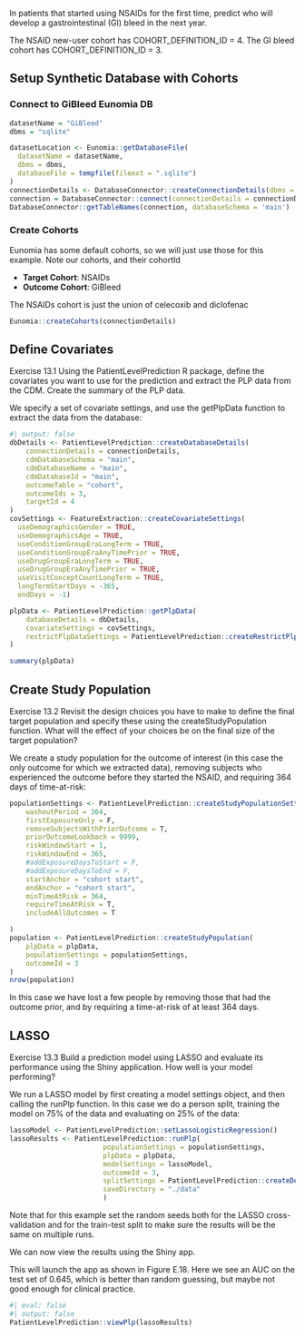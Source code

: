 In patients that started using NSAIDs for the first time, predict who will develop a gastrointestinal (GI) bleed in the next year.

The NSAID new-user cohort has COHORT_DEFINITION_ID = 4. The GI bleed cohort has COHORT_DEFINITION_ID = 3.


## Setup Synthetic Database with Cohorts
### Connect to GiBleed Eunomia DB
```{r}
datasetName = "GiBleed"
dbms = "sqlite"

datasetLocation <- Eunomia::getDatabaseFile(
  datasetName = datasetName, 
  dbms = dbms, 
  databaseFile = tempfile(fileext = ".sqlite")
)
connectionDetails <- DatabaseConnector::createConnectionDetails(dbms = dbms, server = datasetLocation)
connection = DatabaseConnector::connect(connectionDetails = connectionDetails)
DatabaseConnector::getTableNames(connection, databaseSchema = 'main')
```

### Create Cohorts
Eunomia has some default cohorts, so we will just use those for this example. Note our cohorts, and their cohortId

- **Target Cohort**: NSAIDs
- **Outcome Cohort**: GiBleed

The NSAIDs cohort is just the union of celecoxib and diclofenac
```{r}
Eunomia::createCohorts(connectionDetails)
```

## Define Covariates
Exercise 13.1 Using the PatientLevelPrediction R package, define the covariates you want to use for the prediction and extract the PLP data from the CDM. Create the summary of the PLP data.

We specify a set of covariate settings, and use the getPlpData function to extract the data from the database:
```{r}
#| output: false
dbDetails <- PatientLevelPrediction::createDatabaseDetails(
    connectionDetails = connectionDetails,
    cdmDatabaseSchema = "main",
    cdmDatabaseName = "main",
    cdmDatabaseId = "main",
    outcomeTable = "cohort",
    outcomeIds = 3,
    targetId = 4
)
covSettings <- FeatureExtraction::createCovariateSettings(
  useDemographicsGender = TRUE,
  useDemographicsAge = TRUE,
  useConditionGroupEraLongTerm = TRUE,
  useConditionGroupEraAnyTimePrior = TRUE,
  useDrugGroupEraLongTerm = TRUE,
  useDrugGroupEraAnyTimePrior = TRUE,
  useVisitConceptCountLongTerm = TRUE,
  longTermStartDays = -365,
  endDays = -1)

plpData <- PatientLevelPrediction::getPlpData(
    databaseDetails = dbDetails,
    covariateSettings = covSettings,
    restrictPlpDataSettings = PatientLevelPrediction::createRestrictPlpDataSettings()
)


```
```{r}
summary(plpData)
```



## Create Study Population

Exercise 13.2 Revisit the design choices you have to make to define the final target population and specify these using the createStudyPopulation function. What will the effect of your choices be on the final size of the target population?

We create a study population for the outcome of interest (in this case the only outcome for which we extracted data), removing subjects who experienced the outcome before they started the NSAID, and requiring 364 days of time-at-risk:

```{r}
populationSettings <- PatientLevelPrediction::createStudyPopulationSettings(
    washoutPeriod = 364,
    firstExposureOnly = F,
    removeSubjectsWithPriorOutcome = T,
    priorOutcomeLookback = 9999,
    riskWindowStart = 1,
    riskWindowEnd = 365,
    #addExposureDaysToStart = F,
    #addExposureDaysToEnd = F,
    startAnchor = "cohort start",
    endAnchor = "cohort start",
    minTimeAtRisk = 364,
    requireTimeAtRisk = T,
    includeAllOutcomes = T

)
population <- PatientLevelPrediction::createStudyPopulation(
    plpData = plpData, 
    populationSettings = populationSettings,
    outcomeId = 3
)
nrow(population)
```

In this case we have lost a few people by removing those that had the outcome prior, and by requiring a time-at-risk of at least 364 days.

## LASSO
Exercise 13.3 Build a prediction model using LASSO and evaluate its performance using the Shiny application. How well is your model performing?

We run a LASSO model by first creating a model settings object, and then calling the runPlp function. In this case we do a person split, training the model on 75% of the data and evaluating on 25% of the data:
```{r}
lassoModel <- PatientLevelPrediction::setLassoLogisticRegression()
lassoResults <- PatientLevelPrediction::runPlp(
                       populationSettings = populationSettings,
                       plpData = plpData,
                       modelSettings = lassoModel,
                       outcomeId = 3,
                       splitSettings = PatientLevelPrediction::createDefaultSplitSetting(type = "stratified", testFraction = 0.25,trainFraction = 0.75, splitSeed = 0, nfold = 3),
                       saveDirectory = "./data"
                       )
```
Note that for this example set the random seeds both for the LASSO cross-validation and for the train-test split to make sure the results will be the same on multiple runs.

We can now view the results using the Shiny app.

This will launch the app as shown in Figure E.18. Here we see an AUC on the test set of 0.645, which is better than random guessing, but maybe not good enough for clinical practice.

```{r}
#| eval: false
#| output: false
PatientLevelPrediction::viewPlp(lassoResults)
```


